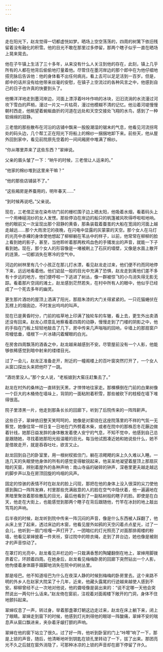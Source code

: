 ```yaml
---
---
---
```

title: 4
---



走在阳光下，赵龙觉得一切都虚恍如梦。晒场上空空荡荡的，四周的树篱下依旧残留着没有融化的积雪。他的目光不敢在那里过多停留，那两个瞎子似乎一直在晒场上晃来晃去。

他在子午镇上生活了三十多年，从来没有什么人关注到他的存在，此刻，镇上几乎所有的人都在他背后偷偷地打量着他。尽管住在墨河岸边的那个郎中在为他仔细地搭完脉后告诉他：他的身体看不出任何病兆，看上去可以足足活到一百岁。但是，郎中的话并没有给他带来丝毫的安慰，在镇子上空流过的各种风言之中，他感到自己的日子也许真的快要到头了。

他懒洋洋地走到墨河岸边，河面上漂浮着咔咔作响的冰块，汩汩流淌的水流漫过河坎下雪白的芦梢，漫过一片又一片枯荷，漫过他模糊不清的记忆。他沿着河堤慢慢朝村西走，他眺望着蜿蜒曲折的河道在远处和天空交接处飞翔的水鸟，感到了一种软绵绵的寂静。

三老倌的那些散布在河沿的店铺中飘来一股股潮湿的锯末的气息，他看见河流拐弯处的码头边，几个帮工正在阳光下将船上的棉纱一捆捆地卸下来。前些天，他从屋外回到家中，看见前院原先空着的一间间厢房中堆满了棉纱。

“你从哪里弄来了这些东西？”翠婶说。

父亲的眉头皱了一下：“晌午的时候，三老倌让人运来的。”

“他家的棉纱堆到这里来干嘛？”

“他的那些店铺装不了。”

“这些厢房是养蚕用的，明年春天……”

“到时候再说吧。”父亲说。

现在，三老倌正坐在染布坊门前的栅栏围子边上晒太阳，他吸着水烟，看着码头上一个用棒槌浣纱的女人发愣。那些停泊在岸边的船只的帆篷被风吹得呼啦啦地响。他的眼前又一次呈现出那个寂静的黄昏，那条装载着蚕茧的大船在宽阔的河面上越走越远……那个大雨滂沱的夜晚，在闪电中显露的灰蒙蒙的天空。那个女人在马灯的光亮中赤裸的身体使他想起了柳柳躺在苇丛中的样子，以前，他常常在柳柳的脸上看到她的影子，甚至，当他聆听着那两枚鸡血色的手镯发出的声音，就能一下子看到她。现在，那个女人的形容像是一堵被刷上了石灰的墙壁，又像是水面上散开的涟漪，一切都消失在寒冷的空气中。

河边的树林里有几个小孩正在那儿打水漂，看见赵龙走过来，他们便不约而同地停下来，远远地看着他。他们幼鼠一般的目光中充满了恐惧，赵龙走到离他们差不多有十步远的地方，他们便呼啦一下逃进了树丛，像一群被惊飞的小鸟消失得无影无踪。看着那片空阔的滩土，赵龙感到茫然若失，在村中所有人的眼中，他似乎已经成了一个死去多年的幽灵。

更生那片酒坊的屋顶上洒满了阳光，那扇朱漆的大门关得紧紧的。一只花猫蜷伏在瓦楞上的烟囱边，不时发出呜呜的叫声。

现在已是黄昏时分，门前的枯草地上印满了独轮车的车辙，看上去，更生外出卖酒还没有回来。赵龙心烦意乱地察看着四周的动静，慢慢走到了门楼的阴影之中，他的手指在门板上轻轻地敲击了几下，房中传来几声嗡嗡的回响，伞墙上的那扇窗户帘幔低垂，墙根下一片冰碴闪着耀眼的白光。

在房舍四周飘荡的酒香之中，赵龙越来越感到不安。尽管屋前没有一个人影，他能够依稀感觉到暗中射来的缕缕目光。

过了一会儿，赵龙正准备走开，附近的一幢阁楼上的百叶窗突然打开了，一个女人从窗口探出头来把他吓了一跳。

“酒坊里没人。”那个女人说，“老板娘到大窖庄赶集去了。”

赵龙在村外的桑林边一直转到天黑，才悻悻地往家走。那棵横倒在门前的白果树像一个巨大的木桶倚在墙垛上，背阴的一面粘附着积雪，那些被砍下的枝桠在墙下堆得很高。

院子里漆黑一片，他走到那条长长的回廊下，听到了后院传来的一阵阵鼾声。

这些日子，翠婶依旧整天笑呵呵的，她像是对萦绕在这座院落里的不祥的气氛一无察觉，她像往常一样日复一日地在门外劈着木柴，或者在院中的那株忍冬花藤边做着针线，她那日益发胖的身体散发着使人安宁的气息，不知不觉中，他感到自己总是跟随她，寻找着她那阳光般温暖的目光。每当他试图凑近她和她说些什么，她不是借故走开，就是吞吞吐吐，欲言又止。

赵龙回到自己的卧室里，用一根树杈抵住门，躺在凉飕飕的床上久久难以入睡。一连几天的失眠使他身体的所有的感觉变得敏锐起来，他呆呆地凝望着屋顶上那扇灰暗的天窗，辨别着屋外的各种声响：南山寺庙的破碎的钟声，深巷里更夫越走越远的脚步声以及在房顶回旋的呜咽的风声。

固定的惊骇的表情不时在赵龙的脸上闪现，那把在他的身体上没入很深的尖刀使他感到胸口一阵阵发麻，村里那些充满敌意的人的脸在空气中隐伏着，他一遍遍地在黑暗里聚敛着那些散乱的目光，最后他看到了一副枯树般的瞎子的脸。即使是在白天，他走在大街上，也能感觉到那两个瞎子在背后跟随他，竹竿在冰封的地上敲出笃笃的声响。

后半夜的时候，赵龙听到院中传来一阵沉闷的声音，像是什么东西被人踩翻了，他从床上坐了起来，透过床边的木窗，他看见屋外如鸦的天空闪着点点星光，过了一会儿，他听到一扇门吱嘎一声打开了，一团暗红的灯光照亮了对面那排阁楼的粉墙，他看见翠婶披着一件夹袄，穿过院中的晾衣绳，走到了井台边，她也像是被刚才的声音惊动了。

在罩灯的光亮中，赵龙看见井栏边的一只栽满香葱的陶罐翻倒在地上，翠婶用脚拨弄着它，环顾着四周。在她身后，赵龙看见梅梅卧房的回廊下突然钻出一个人影，他佝偻着身体蹑手蹑脚地消失在院中的树丛里。

那是哑巴。他不知道哑巴为什么在夜深人静的时候到梅梅的卧房里去。这个来路不明的外乡人在赵家大院呆了十几年，近来，他藏头露尾的行迹越来越使人感到不安。柳柳曾经不止一次地对他说，他的聋哑像是装出来的：“说不定哪一天他会突然说出一两句什么话来。”赵龙倚在窗前，注视着对面阁楼下敞开的门洞，身体不住地颤抖起来。

翠婶叹息了一声，转过身，举着那盏罩灯朝这边走过来，赵龙在床上躺下来，闭上了眼睛。翠婶走到窗下的时候，他感到灯光刺得他的眼球一阵酸痛，翠婶不安的喘息声从窗口飘进来，夹杂着牙龈打颤的声响。

翠婶在他的窗下站立了很久。过了好一阵，他听到卧室的门上“咔嚓”响了一下，那是上锁的声音，随后，他清晰地听到钥匙在锁孔里转动了一下，拔了出来。那团亮光不久之后就在窗外消隐了，可那种冰凉的上锁的声音却在廊下停留了许久。